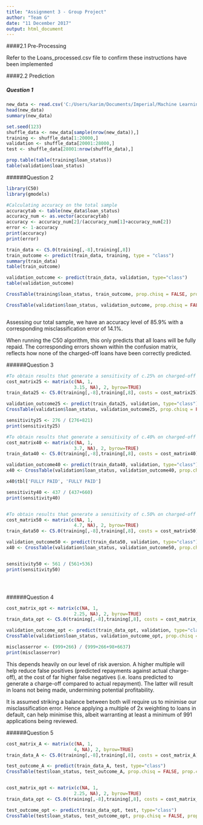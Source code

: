 ```yaml
---
title: "Assignment 3 - Group Project"
author: "Team G"
date: "11 December 2017"
output: html_document
---
```


####2.1 Pre-Processing

Refer to the Loans_processed.csv file to confirm these instructions have been implemented

####2.2 Prediction

##### Question 1
```r
new_data <- read.csv('C:/Users/karim/Documents/Imperial/Machine Learning/ProblemSets/Assignment3/Loans_processed.csv')
head(new_data)
summary(new_data)

set.seed(123)
shuffle_data <- new_data[sample(nrow(new_data)),]
training <- shuffle_data[1:20000,]
validation <- shuffle_data[20001:28000,]
test <- shuffle_data[28001:nrow(shuffle_data),]

prop.table(table(training$loan_status))
table(validation$loan_status)


```

######Question 2

```r
library(C50)
library(gmodels)

#Calculating accuracy on the total sample
accuracytab <- table(new_data$loan_status)
accuracy_num <- as.vector(accuracytab)
accuracy <- accuracy_num[2]/(accuracy_num[1]+accuracy_num[2])
error <- 1-accuracy
print(accuracy)
print(error)

train_data <- C5.0(training[,-8],training[,8])
train_outcome <- predict(train_data, training, type = "class")
summary(train_data)
table(train_outcome)

validation_outcome <- predict(train_data, validation, type="class")
table(validation_outcome)

CrossTable(training$loan_status, train_outcome, prop.chisq = FALSE, prop.c = FALSE, prop.r = FALSE, dnn = c('actual default', 'predicted default'))

CrossTable(validation$loan_status, validation_outcome, prop.chisq = FALSE, prop.c = FALSE, prop.r = FALSE, dnn = c('actual default', 'predicted default'))



```
Assessing our total sample, we have an accuracy level of 85.9% with a corresponding misclassification error of 14.1%.

When running the C50 algorithm, this only predicts that all loans will be fully repaid. The corresponding errors shown within the confusion matrix, reflects how none of the charged-off loans have been correctly predicted.

######Question 3

```r

#To obtain results that generate a sensitivity of c.25% on charged-off loans
cost_matrix25 <- matrix(c(NA, 1,
                         3.15, NA), 2, byrow=TRUE)
train_data25 <- C5.0(training[,-8],training[,8], costs = cost_matrix25)

validation_outcome25 <- predict(train_data25, validation, type="class")
CrossTable(validation$loan_status, validation_outcome25, prop.chisq = FALSE, prop.c = FALSE, prop.r = FALSE, dnn = c('actual default', 'predicted default'))

sensitivity25 <- 276 / (276+821)
print(sensitivity25)

#To obtain results that generate a sensitivity of c.40% on charged-off loans
cost_matrix40 <- matrix(c(NA, 1,
                         3.7, NA), 2, byrow=TRUE)
train_data40 <- C5.0(training[,-8],training[,8], costs = cost_matrix40)

validation_outcome40 <- predict(train_data40, validation, type="class")
x40 <- CrossTable(validation$loan_status, validation_outcome40, prop.chisq = FALSE, prop.c = FALSE, prop.r = FALSE, dnn = c('actual default', 'predicted default'))

x40$tbl['FULLY PAID', 'FULLY PAID']

sensitivity40 <- 437 / (437+660)
print(sensitivity40)


#To obtain results that generate a sensitivity of c.50% on charged-off loans
cost_matrix50 <- matrix(c(NA, 1,
                         4.7, NA), 2, byrow=TRUE)
train_data50 <- C5.0(training[,-8],training[,8], costs = cost_matrix50)

validation_outcome50 <- predict(train_data50, validation, type="class")
x40 <- CrossTable(validation$loan_status, validation_outcome50, prop.chisq = FALSE, prop.c = FALSE, prop.r = FALSE, dnn = c('actual default', 'predicted default'))


sensitivity50 <- 561 / (561+536)
print(sensitivity50)





```

######Question 4

```r

cost_matrix_opt <- matrix(c(NA, 1,
                         2.25, NA), 2, byrow=TRUE)
train_data_opt <- C5.0(training[,-8],training[,8], costs = cost_matrix_opt)

validation_outcome_opt <- predict(train_data_opt, validation, type="class")
CrossTable(validation$loan_status, validation_outcome_opt, prop.chisq = FALSE, prop.c = FALSE, prop.r = FALSE, dnn = c('actual default', 'predicted default'))

misclasserror <- (999+266) / (999+266+98+6637)
print(misclasserror)

```

This depends heavily on our level of risk aversion. A higher multiple will help reduce false positives (predicted repayments against actual charge-off), at the cost of far higher false negatives (i.e. loans predicted to generate a charge-off compared to actual repayment). The latter will result in loans not being made, undermining potential profitability. 

It is assumed striking a balance between both will require us to minimise our misclassification error. Hence applying a multiple of 2x weighting to loans in default, can help minimise this, albeit warranting at least a minimum of 991 applications being reviewed.


######Question 5

```r

cost_matrix_A <- matrix(c(NA, 1,
                         4, NA), 2, byrow=TRUE)
train_data_A <- C5.0(training[,-8],training[,8], costs = cost_matrix_A)

test_outcome_A <- predict(train_data_A, test, type="class")
CrossTable(test$loan_status, test_outcome_A, prop.chisq = FALSE, prop.c = FALSE, prop.r = FALSE, dnn = c('actual default', 'predicted default'))


cost_matrix_opt <- matrix(c(NA, 1,
                         2.25, NA), 2, byrow=TRUE)
train_data_opt <- C5.0(training[,-8],training[,8], costs = cost_matrix_opt)

test_outcome_opt <- predict(train_data_opt, test, type="class")
CrossTable(test$loan_status, test_outcome_opt, prop.chisq = FALSE, prop.c = FALSE, prop.r = FALSE, dnn = c('actual default', 'predicted default'))


```

